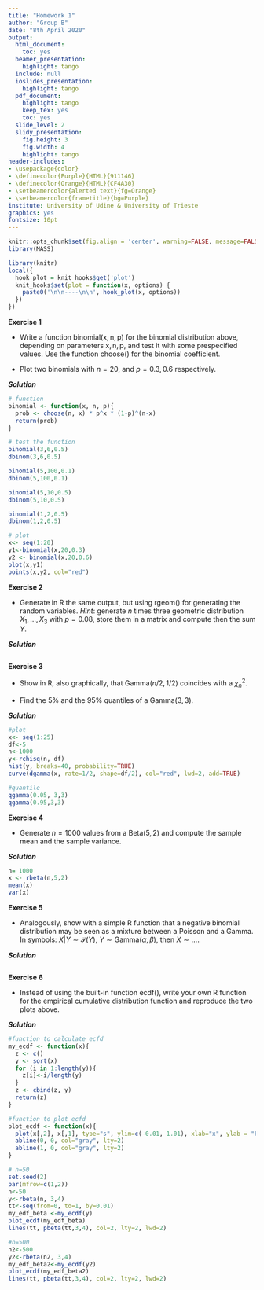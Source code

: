 ```yaml
---
title: "Homework 1"
author: "Group B"
date: "8th April 2020"
output:
  html_document:
    toc: yes
  beamer_presentation:
    highlight: tango
  include: null
  ioslides_presentation:
    highlight: tango
  pdf_document:
    highlight: tango
    keep_tex: yes
    toc: yes
  slide_level: 2
  slidy_presentation:
    fig.height: 3
    fig.width: 4
    highlight: tango
header-includes:
- \usepackage{color}
- \definecolor{Purple}{HTML}{911146}
- \definecolor{Orange}{HTML}{CF4A30}
- \setbeamercolor{alerted text}{fg=Orange}
- \setbeamercolor{frametitle}{bg=Purple}
institute: University of Udine & University of Trieste
graphics: yes
fontsize: 10pt
---
```

```r
knitr::opts_chunk$set(fig.align = 'center', warning=FALSE, message=FALSE, fig.asp=0.625, dev='png', global.par = TRUE, dev.args=list(pointsize=10), fig.path = 'figs/')
library(MASS)
```
```r
library(knitr)
local({
  hook_plot = knit_hooks$get('plot')
  knit_hooks$set(plot = function(x, options) {
    paste0('\n\n----\n\n', hook_plot(x, options))
  })
})
```

**Exercise 1**

- Write a function $\mathsf{binomial(x,n,p)}$ for the binomial distribution above, depending on parameters $\mathsf{x,n,p}$, and test it with some prespecified values. Use the function $\mathsf{choose()}$ for the binomial coefficient.

- Plot two binomials with $n=20$, and $p=0.3, 0.6$ respectively.

***Solution***
```r
# function
binomial <- function(x, n, p){
  prob <- choose(n, x) * p^x * (1-p)^(n-x)
  return(prob)
}

# test the function
binomial(3,6,0.5)
dbinom(3,6,0.5)

binomial(5,100,0.1)
dbinom(5,100,0.1)

binomial(5,10,0.5)
dbinom(5,10,0.5)

binomial(1,2,0.5)
dbinom(1,2,0.5)

# plot
x<- seq(1:20)
y1<-binomial(x,20,0.3)
y2 <- binomial(x,20,0.6)
plot(x,y1)
points(x,y2, col="red")
```

**Exercise 2**

- Generate in $\mathsf{R}$ the same output, but using $\mathsf{rgeom()}$ for generating the random variables. *Hint*: generate $n$ times three geometric distribution $X_1,\ldots, X_3$ with $p=0.08$, store them in a matrix and compute then the sum $Y$. 

***Solution***
```r

```

**Exercise 3**

- Show in $\mathsf{R}$, also graphically, that $\mbox{Gamma}(n/2, 1/2)$ coincides with a $\chi^{2}_{n}$.

- Find the 5\% and the 95\% quantiles of a $\mbox{Gamma}(3,3)$.

***Solution***
```r
#plot
x<- seq(1:25)
df<-5
n<-1000
y<-rchisq(n, df)
hist(y, breaks=40, probability=TRUE)
curve(dgamma(x, rate=1/2, shape=df/2), col="red", lwd=2, add=TRUE)

#quantile
qgamma(0.05, 3,3)
qgamma(0.95,3,3)
```

**Exercise 4**

- Generate $n=1000$ values from a $\mbox{Beta}(5,2)$ and compute the sample mean and the sample variance.

***Solution***
```r
n= 1000
x <- rbeta(n,5,2)
mean(x)
var(x)
```

**Exercise 5**

- Analogously, show with a simple $\mathsf{R}$ function that a negative binomial distribution may be seen as a mixture between a Poisson and a Gamma. In symbols: $X|Y \sim \mathcal{P}(Y)$, $Y \sim \mbox{Gamma}(\alpha, \beta)$, then $X \sim \ldots$.

***Solution***
```r

```

**Exercise 6**

- Instead of using the built-in function $\mathsf{ecdf()}$, write your own $\mathsf{R}$ function for the empirical cumulative distribution function and reproduce the two plots above.

***Solution***
```r
#function to calculate ecfd
my_ecdf <- function(x){
  z <- c()
  y <- sort(x)
  for (i in 1:length(y)){
    z[i]<-i/length(y)
  }
  z <- cbind(z, y)
  return(z)
}

#function to plot ecfd
plot_ecdf <- function(x){
  plot(x[,2], x[,1], type="s", ylim=c(-0.01, 1.01), xlab="x", ylab = "Fn(x)", main="ECDF and CDF: n=50")
  abline(0, 0, col="gray", lty=2)
  abline(1, 0, col="gray", lty=2)
}

# n=50
set.seed(2)
par(mfrow=c(1,2))
n<-50
y<-rbeta(n, 3,4)
tt<-seq(from=0, to=1, by=0.01)
my_edf_beta <-my_ecdf(y)
plot_ecdf(my_edf_beta)
lines(tt, pbeta(tt,3,4), col=2, lty=2, lwd=2)

#n=500
n2<-500
y2<-rbeta(n2, 3,4)
my_edf_beta2<-my_ecdf(y2)
plot_ecdf(my_edf_beta2)
lines(tt, pbeta(tt,3,4), col=2, lty=2, lwd=2)
```
